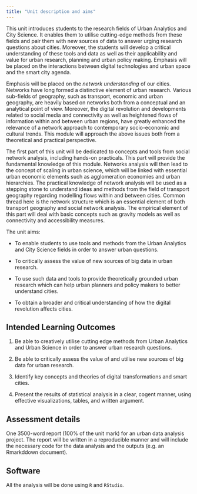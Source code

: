 ```yaml
---
title: "Unit description and aims"
---
```


This unit introduces students to the research fields of Urban Analytics and City Science. 
It enables them to utilise cutting-edge methods from these fields and pair them 
with new sources of data to answer urging research questions about cities. Moreover, 
the students will develop a critical understanding of these tools and data as 
well as their applicability and value for urban research, planning and urban policy 
making. Emphasis will be placed on the interactions between digital technologies 
and urban space and the smart city agenda. 

Emphasis will be placed on the *network understanding* of our cities. Networks 
have long formed a distinctive element of urban research. Various sub-fields of 
geography, such as transport, economic and urban geography, are heavily based on 
networks both from a conceptual and an analytical point of view. Moreover, the digital 
revolution and developments related to social media and connectivity as well as 
heightened flows of information within and between urban regions, have greatly enhanced 
the relevance of a network approach to contemporary socio-economic and cultural 
trends. This module will approach the above issues both from a theoretical and practical 
perspective.

The first part of this unit will be dedicated to concepts and tools from social 
network analysis, including hands-on practicals. This part will provide the fundamental 
knowledge of this module. Networks analysis will then lead to the concept of scaling 
in urban science, which will be linked with essential urban economic elements such 
as agglomeration economies and urban hierarchies. The practical knowledge of network 
analysis will be used as a stepping stone to understand ideas and methods from the 
field of transport geography regarding modelling flows within and between cities. 
Common thread here is the network structure which is an essential element of both 
transport geography and social network analysis. The empirical element of this part 
will deal with basic concepts such as gravity models as well as connectivity and 
accessibility measures. 


The unit aims: 

- To enable students to use tools and methods from the Urban Analytics and City 
Science fields in order to answer urban questions. 

- To critically assess the value of new sources of big data in urban research. 

- To use such data and tools to provide theoretically grounded urban research which 
can help urban planners and policy makers to better understand cities. 

- To obtain a broader and critical understanding of how the digital revolution affects 
cities. 

## Intended Learning Outcomes 

1. Be able to creatively utilise cutting edge methods from Urban Analytics and Urban 
Science in order to answer urban research questions. 

2. Be able to critically assess the value of and utilise new sources of big data 
for urban research. 

3. Identify key concepts and theories of digital transformations and smart cities. 

4. Present the results of statistical analysis in a clear, cogent manner, using effective visualizations, tables, and written argument. 


## Assessment details

One 3500-word report (100% of the unit mark) for an urban data analysis project. 
The report will be written in a reproducible manner and will include the necessary code for the data analysis and the outputs (e.g. an Rmarkddown document). 

## Software

All the analysis will be done using `R` and `RStudio`.
